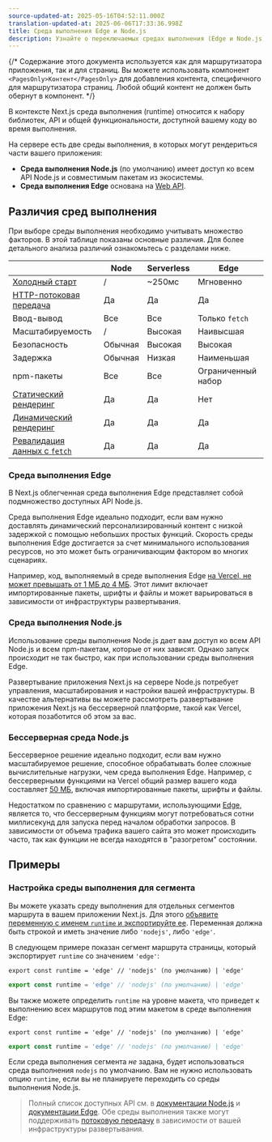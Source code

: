 ```yaml
---
source-updated-at: 2025-05-16T04:52:11.000Z
translation-updated-at: 2025-06-06T17:33:36.998Z
title: Среда выполнения Edge и Node.js
description: Узнайте о переключаемых средах выполнения (Edge и Node.js) в Next.js.
---
```


{/* Содержание этого документа используется как для маршрутизатора приложения, так и для страниц. Вы можете использовать компонент `<PagesOnly>Контент</PagesOnly>` для добавления контента, специфичного для маршрутизатора страниц. Любой общий контент не должен быть обернут в компонент. */}

В контексте Next.js среда выполнения (runtime) относится к набору библиотек, API и общей функциональности, доступной вашему коду во время выполнения.

На сервере есть две среды выполнения, в которых могут рендериться части вашего приложения:

- **Среда выполнения Node.js** (по умолчанию) имеет доступ ко всем API Node.js и совместимым пакетам из экосистемы.
- **Среда выполнения Edge** основана на [Web API](/docs/app/api-reference/edge).

## Различия сред выполнения

При выборе среды выполнения необходимо учитывать множество факторов. В этой таблице показаны основные различия. Для более детального анализа различий ознакомьтесь с разделами ниже.

|                                                                                                                                                     | Node   | Serverless | Edge             |
| --------------------------------------------------------------------------------------------------------------------------------------------------- | ------ | ---------- | ---------------- |
| [Холодный старт](https://vercel.com/docs/concepts/get-started/compute#cold-and-hot-boots?utm_source=next-site&utm_medium=docs&utm_campaign=next-website) | /      | ~250мс     | Мгновенно        |
| [HTTP-потоковая передача](/docs/app/building-your-application/routing/loading-ui-and-streaming)                                                              | Да     | Да         | Да               |
| Ввод-вывод                                                                                                                                          | Все    | Все        | Только `fetch`   |
| Масштабируемость                                                                                                                                    | /      | Высокая    | Наивысшая        |
| Безопасность                                                                                                                                        | Обычная| Высокая    | Высокая          |
| Задержка                                                                                                                                            | Обычная| Низкая     | Наименьшая       |
| npm-пакеты                                                                                                                                          | Все    | Все        | Ограниченный набор |
| [Статический рендеринг](/docs/app/building-your-application/rendering/server-components#static-rendering-default)                                    | Да     | Да         | Нет              |
| [Динамический рендеринг](/docs/app/building-your-application/rendering/server-components#dynamic-rendering)                                          | Да     | Да         | Да               |
| [Ревалидация данных с `fetch`](/docs/app/building-your-application/data-fetching/fetching-caching-and-revalidating#revalidating-data)               | Да     | Да         | Да               |

### Среда выполнения Edge

В Next.js облегченная среда выполнения Edge представляет собой подмножество доступных API Node.js.

Среда выполнения Edge идеально подходит, если вам нужно доставлять динамический персонализированный контент с низкой задержкой с помощью небольших простых функций. Скорость среды выполнения Edge достигается за счет минимального использования ресурсов, но это может быть ограничивающим фактором во многих сценариях.

Например, код, выполняемый в среде выполнения Edge [на Vercel, не может превышать от 1 МБ до 4 МБ](https://vercel.com/docs/concepts/limits/overview#edge-middleware-and-edge-functions-size). Этот лимит включает импортированные пакеты, шрифты и файлы и может варьироваться в зависимости от инфраструктуры развертывания.

### Среда выполнения Node.js

Использование среды выполнения Node.js дает вам доступ ко всем API Node.js и всем npm-пакетам, которые от них зависят. Однако запуск происходит не так быстро, как при использовании среды выполнения Edge.

Развертывание приложения Next.js на сервере Node.js потребует управления, масштабирования и настройки вашей инфраструктуры. В качестве альтернативы вы можете рассмотреть развертывание приложения Next.js на бессерверной платформе, такой как Vercel, которая позаботится об этом за вас.

### Бессерверная среда Node.js

Бессерверное решение идеально подходит, если вам нужно масштабируемое решение, способное обрабатывать более сложные вычислительные нагрузки, чем среда выполнения Edge. Например, с бессерверными функциями на Vercel общий размер вашего кода составляет [50 МБ](https://vercel.com/docs/concepts/limits/overview#serverless-function-size), включая импортированные пакеты, шрифты и файлы.

Недостатком по сравнению с маршрутами, использующими [Edge](https://vercel.com/docs/concepts/functions/edge-functions), является то, что бессерверным функциям могут потребоваться сотни миллисекунд для запуска перед началом обработки запросов. В зависимости от объема трафика вашего сайта это может происходить часто, так как функции не всегда находятся в "разогретом" состоянии.

<AppOnly>

## Примеры

### Настройка среды выполнения для сегмента

Вы можете указать среду выполнения для отдельных сегментов маршрута в вашем приложении Next.js. Для этого [объявите переменную с именем `runtime` и экспортируйте ее](/docs/app/api-reference/file-conventions/route-segment-config). Переменная должна быть строкой и иметь значение либо `'nodejs'`, либо `'edge'`.

В следующем примере показан сегмент маршрута страницы, который экспортирует `runtime` со значением `'edge'`:

```tsx filename="app/page.tsx" switcher
export const runtime = 'edge' // 'nodejs' (по умолчанию) | 'edge'
```

```jsx filename="app/page.js" switcher
export const runtime = 'edge' // 'nodejs' (по умолчанию) | 'edge'
```

Вы также можете определить `runtime` на уровне макета, что приведет к выполнению всех маршрутов под этим макетом в среде выполнения Edge:

```tsx filename="app/layout.tsx" switcher
export const runtime = 'edge' // 'nodejs' (по умолчанию) | 'edge'
```

```jsx filename="app/layout.js" switcher
export const runtime = 'edge' // 'nodejs' (по умолчанию) | 'edge'
```

Если среда выполнения сегмента _не_ задана, будет использоваться среда выполнения `nodejs` по умолчанию. Вам не нужно использовать опцию `runtime`, если вы не планируете переходить со среды выполнения Node.js.

</AppOnly>

> Полный список доступных API см. в [документации Node.js](https://nodejs.org/docs/latest/api/) и [документации Edge](/docs/app/api-reference/edge). Обе среды выполнения также могут поддерживать [потоковую передачу](/docs/app/building-your-application/routing/loading-ui-and-streaming) в зависимости от вашей инфраструктуры развертывания.